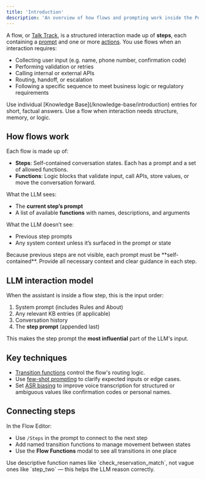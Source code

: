 ```yaml
---
title: 'Introduction'
description: 'An overview of how flows and prompting work inside the PolyAI agent runtime.'
---
```


A flow, or [Talk Track](/glossary/introduction#talk-tracks), is a structured interaction made up of **steps**, each containing a [prompt](/knowledge-base/introduction) and one or more [actions](/knowledge-base/how-to-setup-action/introduction). You use flows when an interaction requires:

- Collecting user input (e.g. name, phone number, confirmation code)
- Performing validation or retries
- Calling internal or external APIs
- Routing, handoff, or escalation
- Following a specific sequence to meet business logic or regulatory requirements

<Note>
Use individual [Knowledge Base](/knowledge-base/introduction) entries for short, factual answers. Use a flow when interaction needs structure, memory, or logic.
</Note>

## How flows work

Each flow is made up of:

- **Steps**: Self-contained conversation states. Each has a prompt and a set of allowed functions.
- **Functions**: Logic blocks that validate input, call APIs, store values, or move the conversation forward.

What the LLM sees:
- The **current step’s prompt**
- A list of available **functions** with names, descriptions, and arguments

What the LLM doesn’t see:
- Previous step prompts
- Any system context unless it’s surfaced in the prompt or state

<Tip>
Because previous steps are not visible, each prompt must be **self-contained**. Provide all necessary context and clear guidance in each step.
</Tip>

## LLM interaction model

When the assistant is inside a flow step, this is the input order:

1. System prompt (includes Rules and About)
2. Any relevant KB entries (if applicable)
3. Conversation history
4. The **step prompt** (appended last)

This makes the step prompt the **most influential** part of the LLM's input.

## Key techniques

- [Transition functions](transition-functions) control the flow's routing logic.
- Use [few-shot prompting](few-shot-prompting) to clarify expected inputs or edge cases.
- Set [ASR biasing](asr-biasing) to improve voice transcription for structured or ambiguous values like confirmation codes or personal names.

## Connecting steps

In the Flow Editor:

- Use `/Steps` in the prompt to connect to the next step
- Add named transition functions to manage movement between states
- Use the **Flow Functions** modal to see all transitions in one place

<Note>
Use descriptive function names like `check_reservation_match`, not vague ones like `step_two` — this helps the LLM reason correctly.
</Note>
